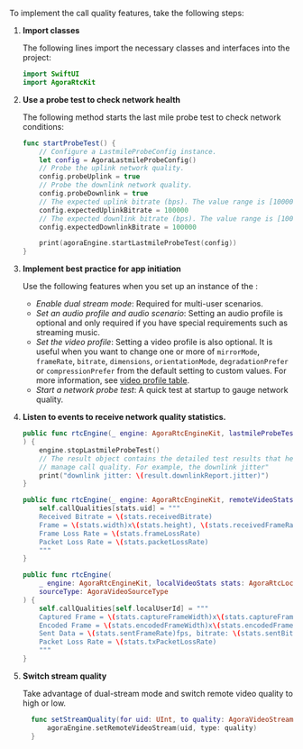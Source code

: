 
To implement the call quality features, take the following steps:

1. **Import <Vpd k="SDK" /> classes**

    The following lines import the necessary <Vg k="VSDK" /> classes and interfaces into the project:

    ```swift
    import SwiftUI
    import AgoraRtcKit
    ```

1. **Use a probe test to check network health**

    The following method starts the last mile probe test to check network conditions:

    ```swift
    func startProbeTest() {
        // Configure a LastmileProbeConfig instance.
        let config = AgoraLastmileProbeConfig()
        // Probe the uplink network quality.
        config.probeUplink = true
        // Probe the downlink network quality.
        config.probeDownlink = true
        // The expected uplink bitrate (bps). The value range is [100000,5000000].
        config.expectedUplinkBitrate = 100000
        // The expected downlink bitrate (bps). The value range is [100000,5000000].
        config.expectedDownlinkBitrate = 100000

        print(agoraEngine.startLastmileProbeTest(config))
    }
    ```

1. **Implement best practice for app initiation**

    Use the following <Vg k="VSDK" /> features when you set up an instance of the <Vg k="ENGINE" />:

    * _Enable dual stream mode_: Required for multi-user scenarios.
    * _Set an audio profile and audio scenario_: Setting an audio profile is optional and only required if you have special requirements such as streaming  music.
    * _Set the video profile_: Setting a video profile is also optional. It is useful when you want to change one or more of `mirrorMode`, `frameRate`, `bitrate`, `dimensions`, `orientationMode`, `degradationPrefer` or `compressionPrefer` from the default setting to custom values.
      For more information, see  [video profile table](#video-profile-table).
    * _Start a network probe test_: A quick test at startup to gauge network quality.

    <ImplCallQualityView />

1. **Listen to <Vg k="ENGINE" /> events to receive network quality statistics.**

    ```swift
    public func rtcEngine(_ engine: AgoraRtcEngineKit, lastmileProbeTest result: AgoraLastmileProbeResult
    ) {
        engine.stopLastmileProbeTest()
        // The result object contains the detailed test results that help you
        // manage call quality. For example, the downlink jitter"
        print("downlink jitter: \(result.downlinkReport.jitter)")
    }

    public func rtcEngine(_ engine: AgoraRtcEngineKit, remoteVideoStats stats: AgoraRtcRemoteVideoStats) {
        self.callQualities[stats.uid] = """
        Received Bitrate = \(stats.receivedBitrate)
        Frame = \(stats.width)x\(stats.height), \(stats.receivedFrameRate)fps
        Frame Loss Rate = \(stats.frameLossRate)
        Packet Loss Rate = \(stats.packetLossRate)
        """
    }

    public func rtcEngine(
        _ engine: AgoraRtcEngineKit, localVideoStats stats: AgoraRtcLocalVideoStats,
        sourceType: AgoraVideoSourceType
    ) {
        self.callQualities[self.localUserId] = """
        Captured Frame = \(stats.captureFrameWidth)x\(stats.captureFrameHeight), \(stats.captureFrameRate)fps
        Encoded Frame = \(stats.encodedFrameWidth)x\(stats.encodedFrameHeight), \(stats.encoderOutputFrameRate)fps
        Sent Data = \(stats.sentFrameRate)fps, bitrate: \(stats.sentBitrate)
        Packet Loss Rate = \(stats.txPacketLossRate)
        """
    }
    ```

1. **Switch stream quality**

    Take advantage of dual-stream mode and switch remote video quality to high or low.

    ```swift
      func setStreamQuality(for uid: UInt, to quality: AgoraVideoStreamType) {
          agoraEngine.setRemoteVideoStream(uid, type: quality)
      }

    ```